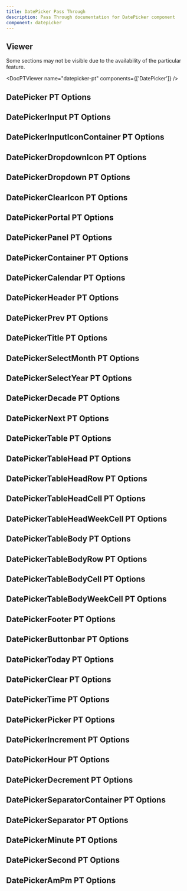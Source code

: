 ```yaml
---
title: DatePicker Pass Through
description: Pass Through documentation for DatePicker component
component: datepicker
---
```


## Viewer

Some sections may not be visible due to the availability of the particular feature.

<DocPTViewer name="datepicker-pt" components={['DatePicker']} />

## DatePicker PT Options

<DocTable name="DatePicker" category="pt" />

## DatePickerInput PT Options

<DocTable name="DatePickerInput" category="pt" />

## DatePickerInputIconContainer PT Options

<DocTable name="DatePickerInputIconContainer" category="pt" />

## DatePickerDropdownIcon PT Options

<DocTable name="DatePickerDropdownIcon" category="pt" />

## DatePickerDropdown PT Options

<DocTable name="DatePickerDropdown" category="pt" />

## DatePickerClearIcon PT Options

<DocTable name="DatePickerClearIcon" category="pt" />

## DatePickerPortal PT Options

<DocTable name="DatePickerPortal" category="pt" />

## DatePickerPanel PT Options

<DocTable name="DatePickerPanel" category="pt" />

## DatePickerContainer PT Options

<DocTable name="DatePickerContainer" category="pt" />

## DatePickerCalendar PT Options

<DocTable name="DatePickerCalendar" category="pt" />

## DatePickerHeader PT Options

<DocTable name="DatePickerHeader" category="pt" />

## DatePickerPrev PT Options

<DocTable name="DatePickerPrev" category="pt" />

## DatePickerTitle PT Options

<DocTable name="DatePickerTitle" category="pt" />

## DatePickerSelectMonth PT Options

<DocTable name="DatePickerSelectMonth" category="pt" />

## DatePickerSelectYear PT Options

<DocTable name="DatePickerSelectYear" category="pt" />

## DatePickerDecade PT Options

<DocTable name="DatePickerDecade" category="pt" />

## DatePickerNext PT Options

<DocTable name="DatePickerNext" category="pt" />

## DatePickerTable PT Options

<DocTable name="DatePickerTable" category="pt" />

## DatePickerTableHead PT Options

<DocTable name="DatePickerTableHead" category="pt" />

## DatePickerTableHeadRow PT Options

<DocTable name="DatePickerTableHeadRow" category="pt" />

## DatePickerTableHeadCell PT Options

<DocTable name="DatePickerTableHeadCell" category="pt" />

## DatePickerTableHeadWeekCell PT Options

<DocTable name="DatePickerTableHeadWeekCell" category="pt" />

## DatePickerTableBody PT Options

<DocTable name="DatePickerTableBody" category="pt" />

## DatePickerTableBodyRow PT Options

<DocTable name="DatePickerTableBodyRow" category="pt" />

## DatePickerTableBodyCell PT Options

<DocTable name="DatePickerTableBodyCell" category="pt" />

## DatePickerTableBodyWeekCell PT Options

<DocTable name="DatePickerTableBodyWeekCell" category="pt" />

## DatePickerFooter PT Options

<DocTable name="DatePickerFooter" category="pt" />

## DatePickerButtonbar PT Options

<DocTable name="DatePickerButtonbar" category="pt" />

## DatePickerToday PT Options

<DocTable name="DatePickerToday" category="pt" />

## DatePickerClear PT Options

<DocTable name="DatePickerClear" category="pt" />

## DatePickerTime PT Options

<DocTable name="DatePickerTime" category="pt" />

## DatePickerPicker PT Options

<DocTable name="DatePickerPicker" category="pt" />

## DatePickerIncrement PT Options

<DocTable name="DatePickerIncrement" category="pt" />

## DatePickerHour PT Options

<DocTable name="DatePickerHour" category="pt" />

## DatePickerDecrement PT Options

<DocTable name="DatePickerDecrement" category="pt" />

## DatePickerSeparatorContainer PT Options

<DocTable name="DatePickerSeparatorContainer" category="pt" />

## DatePickerSeparator PT Options

<DocTable name="DatePickerSeparator" category="pt" />

## DatePickerMinute PT Options

<DocTable name="DatePickerMinute" category="pt" />

## DatePickerSecond PT Options

<DocTable name="DatePickerSecond" category="pt" />

## DatePickerAmPm PT Options

<DocTable name="DatePickerAmPm" category="pt" />
